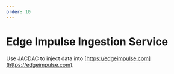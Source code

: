---
order: 10
---


# Edge Impulse Ingestion Service

Use JACDAC to inject data into [https://edgeimpulse.com](https://edgeimpulse.com).

<EdgeImpulse />